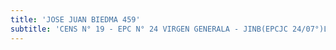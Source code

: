 ```yaml
---
title: 'JOSE JUAN BIEDMA 459'
subtitle: 'CENS N° 19 - EPC N° 24 VIRGEN GENERALA - JINB(EPCJC 24/07°)LA VELETA DE CABALLITO'
---
```


#
